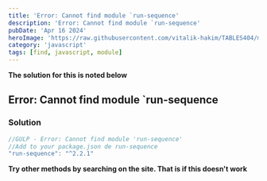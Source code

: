 ```yaml
---
title: 'Error: Cannot find module `run-sequence'
description: 'Error: Cannot find module `run-sequence'
pubDate: 'Apr 16 2024'
heroImage: 'https://raw.githubusercontent.com/vitalik-hakim/TABLES404/main/error_b/JavaScript.png'
category: 'javascript'
tags: [find, javascript, module]
---
```


**The solution for this is noted below**

## Error: Cannot find module `run-sequence

### Solution

```javascript
//GULP - Error: Cannot find module 'run-sequence'
//Add to your package.json de run-sequence
"run-sequence": "^2.2.1"
```

**Try other methods by searching on the site. That is if this doesn't work**
